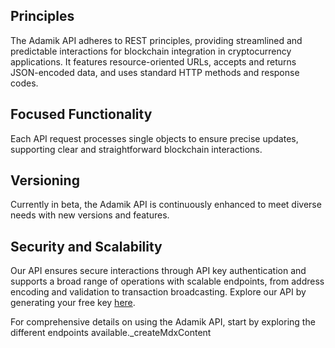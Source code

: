 ## Principles

The Adamik API adheres to REST principles, providing streamlined and predictable interactions for blockchain integration in cryptocurrency applications. It features resource-oriented URLs, accepts and returns JSON-encoded data, and uses standard HTTP methods and response codes.

## Focused Functionality
Each API request processes single objects to ensure precise updates, supporting clear and straightforward blockchain interactions.

## Versioning
Currently in beta, the Adamik API is continuously enhanced to meet diverse needs with new versions and features.

## Security and Scalability
Our API ensures secure interactions through API key authentication and supports a broad range of operations with scalable endpoints, from address encoding and validation to transaction broadcasting.
Explore our API by generating your free key [here](https://specific-marketing-744850.framer.app/get-api-key).


For comprehensive details on using the Adamik API, start by exploring the different endpoints available._createMdxContent